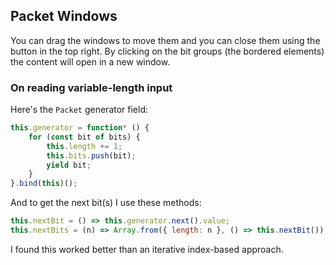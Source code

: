 ## Packet Windows

<Tutorial>
You can drag the windows to move them and you can close them using the button in the top right. By clicking on the bit groups (the bordered elements) the content will open in a new window.
</Tutorial>

### On reading variable-length input
Here's the `Packet` generator field:
```javascript
this.generator = function* () {
    for (const bit of bits) {
        this.length += 1;
        this.bits.push(bit);
        yield bit;
    }
}.bind(this)();
```
And to get the next bit(s) I use these methods:
```javascript
this.nextBit = () => this.generator.next().value;
this.nextBits = (n) => Array.from({ length: n }, () => this.nextBit());
```
I found this worked better than an iterative index-based approach.